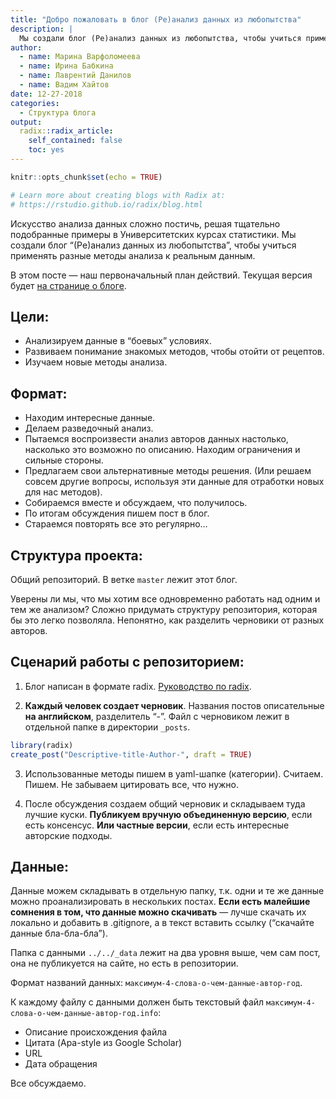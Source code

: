 ```yaml
---
title: "Добро пожаловать в блог (Ре)анализ данных из любопытства"
description: |
  Мы создали блог (Ре)анализ данных из любопытства, чтобы учиться применять разные методы анализа к реальным данным.
author:
  - name: Марина Варфоломеева
  - name: Ирина Бабкина
  - name: Лаврентий Данилов
  - name: Вадим Хайтов 
date: 12-27-2018
categories:
  - Структура блога
output:
  radix::radix_article:
    self_contained: false
    toc: yes
---
```


```r
knitr::opts_chunk$set(echo = TRUE)

# Learn more about creating blogs with Radix at:
# https://rstudio.github.io/radix/blog.html

```

Искусство анализа данных сложно постичь, решая тщательно подобранные примеры в Университетских курсах статистики. Мы создали блог "(Ре)анализ данных из любопытства", чтобы учиться применять разные методы анализа к реальным данным.

В этом посте --- наш первоначальный план действий. Текущая версия будет [на странице о блоге](../../about.html).

## Цели:

- Анализируем данные в "боевых" условиях. 
- Развиваем понимание знакомых методов, чтобы отойти от рецептов.
- Изучаем новые методы анализа.

## Формат:

- Находим интересные данные.
- Делаем разведочный анализ.
- Пытаемся воспроизвести анализ авторов данных настолько, насколько это возможно по описанию. Находим ограничения и сильные стороны.
- Предлагаем свои альтернативные методы решения. (Или решаем совсем другие вопросы, используя эти данные для отработки новых для нас методов).
- Собираемся вместе и обсуждаем, что получилось.
- По итогам обсуждения пишем пост в блог.
- Стараемся повторять все это регулярно...

## Структура проекта:

Общий репозиторий. В ветке `master` лежит этот блог.

Уверены ли мы, что мы хотим все одновременно работать над одним и тем же анализом? Сложно придумать структуру репозитория, которая бы это легко позволяла. Непонятно, как разделить черновики от разных авторов.

## Сценарий работы с репозиторием:

1. Блог написан в формате radix. [Руководство по radix](https://rstudio.github.io/radix/blog.html).

2. **Каждый человек создает черновик**. Названия постов описательные **на английском**, разделитель "-". Файл с черновиком лежит в отдельной папке в директории `_posts`.

```r
library(radix)
create_post("Descriptive-title-Author-", draft = TRUE)
```

3. Использованные методы пишем в yaml-шапке (категории). Считаем. Пишем. Не забываем цитировать все, что нужно.

4. После обсуждения создаем общий черновик и складываем туда лучшие куски. **Публикуем вручную объединенную версию**, если есть консенсус. **Или частные версии**, если есть интересные авторские подходы.

## Данные:

Данные можем складывать в отдельную папку, т.к. одни и те же данные можно проанализировать в нескольких постах. **Если есть малейшие сомнения в том, что данные можно скачивать** --- лучше скачать их локально и добавить в .gitignore, а в текст вставить ссылку ("скачайте данные бла-бла-бла").

Папка с данными `../../_data` лежит на два уровня выше, чем сам пост, она не публикуется на сайте, но есть в репозитории.

Формат названий данных: `максимум-4-слова-о-чем-данные-автор-год`.

К каждому файлу с данными должен быть текстовый файл `максимум-4-слова-о-чем-данные-автор-год.info`:

- Описание происхождения файла
- Цитата (Apa-style из Google Scholar)
- URL
- Дата обращения


Все обсуждаемо.
